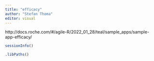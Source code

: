 ```yaml
---
title: "efficacy"
author: "Stefan Thoma"
editor: visual
---
```


http://docs.roche.com/#/agile-R/2022_01_28/teal/sample_apps/sample-app-efficacy/

```r
sessionInfo()

.libPaths()
```
